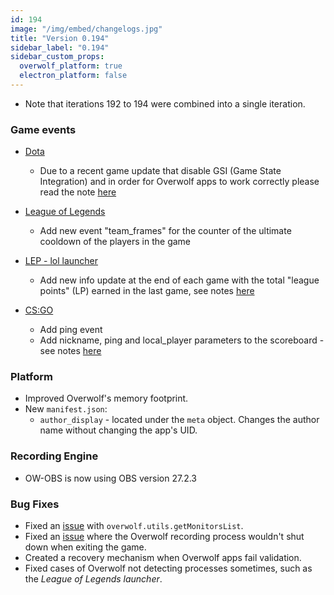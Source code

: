 ```yaml
---
id: 194
image: "/img/embed/changelogs.jpg"
title: "Version 0.194"
sidebar_label: "0.194"
sidebar_custom_props:
  overwolf_platform: true
  electron_platform: false
---
```


* Note that iterations 192 to 194 were combined into a single iteration. 

### Game events

* [Dota](/api/games/events/dota-2)
  * Due to a recent game update that disable GSI (Game State Integration) and in order for Overwolf apps to work correctly please read the note [here](/api/games/events/dota-2)

* [League of Legends](/api/games/events/league-of-legends)
  * Add new event "team_frames" for the counter of the ultimate cooldown of the players in the game

* [LEP - lol launcher](/api/games/launchers/events/league-of-legends)
  * Add new info update at the end of each game with the total "league points" (LP) earned in the last game, see notes [here](/api/games/launchers/events/league-of-legends#league_points_stats-note)

* [CS:GO](/api/games/events/counter-strike-global-offensive)
  * Add ping event
  * Add nickname, ping and local_player parameters to the scoreboard - see notes [here](/api/games/events/counter-strike-global-offensive#scoreboard)

### Platform
- Improved Overwolf's memory footprint.
- New `manifest.json`:
  - `author_display` - located under the `meta` object. Changes the author
  name without changing the app's UID.
  
### Recording Engine
 - OW-OBS is now using OBS version 27.2.3

### Bug Fixes
- Fixed an [issue](https://discuss.overwolf.com/t/monitorhandle-value-does-not-always-match-monitor-list-handle-values/2484) with `overwolf.utils.getMonitorsList`.
- Fixed an [issue](https://discuss.overwolf.com/t/recording-not-stopping-when-game-is-closed-cs-go-cod-warzone/2465) where the Overwolf recording process wouldn't shut down when exiting the game.
- Created a recovery mechanism when Overwolf apps fail validation.
- Fixed cases of Overwolf not detecting processes sometimes, such as the
*League of Legends launcher*.

